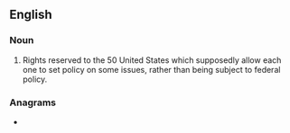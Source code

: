 ==English==
{{wikipedia}}

===Noun===
{{en-plural noun|[[state]]s' [[right]]s}}

# {{lb|en|US|politics}} Rights reserved to the 50 United States which supposedly allow each one to set policy on some issues, rather than being subject to federal policy.

===Anagrams===
* {{anagrams|en|straight-sets}}